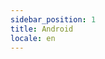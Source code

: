 ```yaml
---
sidebar_position: 1
title: Android
locale: en
---
```



<DevicePrerequisites />

<CloneExampleAndInit
  title="Clone Example Repository and Initialize"
  path="gamium/javascript/jest"
/>

<Tabs groupId="target" defaultValue="app" queryString>
<TabItem value="app" label="App">

<UploadAndConfigAppTabItem
  app_name="DoguRpgSample.apk"
  app_url="https://github.com/dogu-team/gamium-unity-samples/releases/download/DoguRpgSample-2.0.5/android.zip"
  app_version="2.0.5"
/>
<RunCommand run_script="npm run test:app:android" />

</TabItem>
<TabItem value="chrome" label="Chrome">

<UploadAndConfigChromeTabItem platform="android" browser_name="chrome" />
<RunCommand run_script="npm run test:web" />

</TabItem>
</Tabs>
